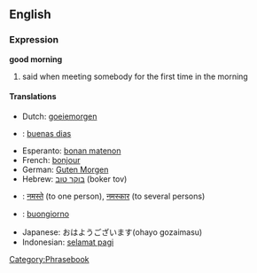 ==English==
===Expression===
'''good morning'''

# said when meeting somebody for the first time in the morning

====Translations====

*Dutch: [[goeiemorgen]]
*{{es}}: [[buenas dias]]
*Esperanto: [[bonan matenon]]
*French: [[bonjour]]
*German: [[Guten Morgen]]
*Hebrew: [[בוקר טוב]] (boker tov)
*{{hi}}: [[नमस्ते]] (to one person), [[नमस्कार]] (to several persons)
*{{it}}: [[buongiorno]]
*Japanese: おはようございます(ohayo gozaimasu)
*Indonesian: [[selamat pagi]]
[[Category:Phrasebook]]